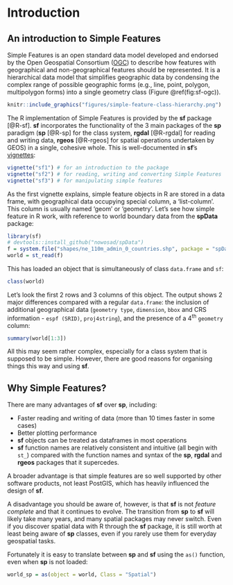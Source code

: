 # Introduction {#intro}

<!-- Uncomment when it becomes a book -->
<!-- This book exists at the intersection between two vast subjects, Geography and R (Figure \@ref(fig:venn)). -->
<!-- It would make little sense to attempt a comprehensive coverage of either within a this book: this is a practical book. -->
<!-- This means that we will learn to *do* Geography, not talk about Geography, with R. -->

<!-- ## Why Geography with R? -->

<!-- Of Geography and R, the former is certainly the larger. -->
<!-- Geography as an academic discipline has over 2,000 years of history, notwithstanding the largely undocumented map-making skills of our prehistoric ancestors. -->

<!-- In this book we treat R as a 'tool for the trade', in a similar way that early geographers used rulers, compasses, sextants and other instruments to advance knowledge about the world. -->

<!-- Ideas: something on geocomputation, other GIS software, and the difference between 'R for geographic data' and 'R for geography'. -->

<!-- Actions often speak louder than words, so this is a deliberately practical tutorial. -->
<!-- But before we crack-on with the action, however, a few introductory remarks are needed to explain the approach taken here and provide context. -->

<!-- This tutorial exists at the interface between two vast topics, Geography and R (Figure \@ref(fig:venn)). -->
<!-- Expertise in both areas would take years of study, and is certainly not a pre-requisite for handling geographic data with R, and creating some beautiful and useful maps. -->
<!-- However, background an understanding of both topics will help you get the most out of the subsequent work, so we start with some definitions and references for further reading for historical context: -->

<!-- - Geography is the study of where things are located on the Earth. Primarily we are interested in the part of Geography that deals with *geographic data* and *maps*: information with a location and the visualisation of such data. -->

<!-- - R is an open source statistical programming language that has powerful geographical capabilities, thanks largely to add-on packages. -->



<!-- ```{r venn, fig.cap="Venn diagram of the intersection between Geography and R.", echo=FALSE, out.height="1cm"} -->
<!-- library(sf) # load sf library -->
<!-- p = st_sfc(st_point(c(0, 1)), st_point(c(1, 1))) # create 2 points -->
<!-- b = st_buffer(p, dist = 1) # convert points to circles -->
<!-- i = st_intersection(b[1], b[2]) # find intersection between circles -->
<!-- plot(b) # plot circles -->
<!-- text(x = c(-0.5, 1.5), y = 1, labels = c("Geography", "R")) # add text -->
<!-- plot(i, col = "lightgrey", add = TRUE) # color intersecting area -->
<!-- ``` -->

## An introduction to Simple Features

Simple Features is an open standard data model developed and endorsed by the Open Geospatial Consortium ([OGC](http://portal.opengeospatial.org/files/?artifact_id=25355)) to describe how features with geographical and non-geographical features should be represented.
It is a hierarchical data model that simplifies geographic data by condensing the complex range of possible geographic forms (e.g., line, point, polygon, multipolygon forms) into a single geometry class (Figure \@ref(fig:sf-ogc)).

```r
knitr::include_graphics("figures/simple-feature-class-hierarchy.png")
```

The R implementation of Simple Features is provided by the **sf** package [@R-sf].
**sf** incorporates the functionality of the 3 main packages of the **sp** paradigm (**sp** [@R-sp] for the class system, **rgdal** [@R-rgdal] for reading and writing data, **rgeos** [@R-rgeos] for spatial operations undertaken by GEOS) in a single, cohesive whole.
This is well-documented in **sf**'s [vignettes](http://cran.rstudio.com/package=sf):

```r
vignette("sf1") # for an introduction to the package
vignette("sf2") # for reading, writing and converting Simple Features
vignette("sf3") # for manipulating simple features
```

As the first vignette explains, simple feature objects in R are stored in a data frame, with geographical data occupying special column, a 'list-column'. This column is usually named 'geom' or 'geometry'.
Let's see how simple feature in R work, with reference to world boundary data from the **spData** package:

```r
library(sf)
# devtools::install_github("nowosad/spData")
f = system.file("shapes/ne_110m_admin_0_countries.shp", package = "spData")
world = st_read(f)
```

This has loaded an object that is simultaneously of class `data.frame` and `sf`:

```r
class(world)
```

Let's look the first 2 rows and 3 columns of this object.
The output shows 2 major differences compared with a regular `data.frame`: the inclusion of additional geographical data (`geometry type`, `dimension`, `bbox` and CRS information - `espf (SRID)`, `proj4string`), and the presence of a 4^th^ `geometry` column:

```r
summary(world[1:3])
```

All this may seem rather complex, especially for a class system that is supposed to be simple.
However, there are good reasons for organising things this way and using **sf**.

## Why Simple Features?

There are many advantages of **sf** over **sp**, including:

- Faster reading and writing of data (more than 10 times faster in some cases)
- Better plotting performance
- **sf** objects can be treated as dataframes in most operations
- **sf** function names are relatively consistent and intuitive (all begin with `st_`) compared with the function names and syntax of the **sp**, **rgdal** and **rgeos** packages that it supercedes.

A broader advantage is that simple features are so well supported by other software products, not least PostGIS, which has heavily influenced the design of **sf**.

A disadvantage you should be aware of, however, is that **sf** is not *feature complete* and that it continues to evolve.
The transition from **sp** to **sf** will likely take many years, and many spatial packages may never switch.
Even if you discover spatial data with R through the **sf** package, it is still worth at least being aware of **sp** classes, even if you rarely use them for everyday geospatial tasks.

Fortunately it is easy to translate between **sp** and **sf** using the `as()` function, even when **sp** is not loaded: 

```r
world_sp = as(object = world, Class = "Spatial")
```


<!-- 
- r, rstudio, gdal, proj4, geos, udunits 
- r packages sf, raster, etc.
- datasets 
-->

<!-- ## Introduction to GIS -->

<!-- 
- what's R
- what's GIS
- GIS data models (vector vs raster)
- coordinate reference system - CRS
- GIS data formats
- GDAL, GEOS, PROJ4
- GIS R package
- GIS beyond R 
-->

